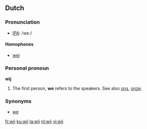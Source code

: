 ==Dutch==
===Pronunciation===
*[[w:IPA|IPA]]: /wε:/
====Homophones====
*[[wei]]

===Personal pronoun===
'''wij'''

# The first person, '''we''' refers to the speakers. See also [[ons]], [[onze]].

===Synonyms===
*[[we]]

[[fr:wij]]
[[ku:wij]]
[[la:wij]]
[[nl:wij]]
[[vi:wij]]